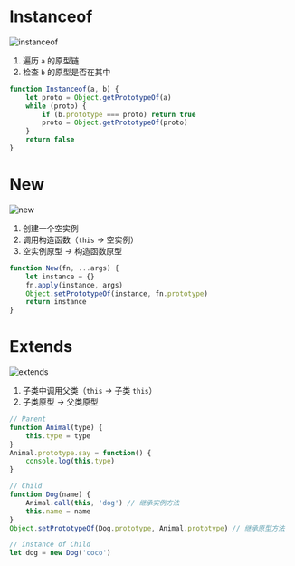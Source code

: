 # Instanceof
![instanceof](public/img/js/object/instanceof.png)
1. 遍历 `a` 的原型链
2. 检查 `b` 的原型是否在其中
```js {4}
function Instanceof(a, b) {
    let proto = Object.getPrototypeOf(a)
    while (proto) {
        if (b.prototype === proto) return true
        proto = Object.getPrototypeOf(proto)
    }
    return false
}
```
# New
![new](public/img/js/object/new.png)
1. 创建一个空实例
2. 调用构造函数（`this` *->* 空实例）
3. 空实例原型 *->* 构造函数原型
```js
function New(fn, ...args) {
    let instance = {}
    fn.apply(instance, args)
    Object.setPrototypeOf(instance, fn.prototype)
    return instance
}
```
# Extends
![extends](public/img/js/object/extends.png)
1. 子类中调用父类（`this` *->* 子类 `this`）
2. 子类原型 *->* 父类原型
```js {11,14}
// Parent
function Animal(type) {
    this.type = type
}
Animal.prototype.say = function() {
    console.log(this.type)
}

// Child
function Dog(name) {
    Animal.call(this, 'dog') // 继承实例方法
    this.name = name
}
Object.setPrototypeOf(Dog.prototype, Animal.prototype) // 继承原型方法

// instance of Child
let dog = new Dog('coco')
```